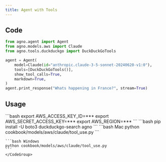 ```yaml
---
title: Agent with Tools
---
```


## Code

```python cookbook/models/aws/claude/tool_use.py
from agno.agent import Agent
from agno.models.aws import Claude
from agno.tools.duckduckgo import DuckDuckGoTools

agent = Agent(
    model=Claude(id="anthropic.claude-3-5-sonnet-20240620-v1:0"),
    tools=[DuckDuckGoTools()],
    show_tool_calls=True,
    markdown=True,
)
agent.print_response("Whats happening in France?", stream=True)
```

## Usage

<Steps>
  <Snippet file="create-venv-step.mdx" />

  <Step title="Set your AWS Credentials">
    ```bash
    export AWS_ACCESS_KEY_ID=***
    export AWS_SECRET_ACCESS_KEY=***
    export AWS_REGION=***
    ```
  </Step>

  <Step title="Install libraries">
    ```bash
    pip install -U boto3 duckduckgo-search agno
    ```
  </Step>

  <Step title="Run Agent">
    <CodeGroup>
    ```bash Mac
    python cookbook/models/aws/claude/tool_use.py
    ```

    ```bash Windows
    python cookbook/models/aws/claude/tool_use.py
    ```
    </CodeGroup>
  </Step>
</Steps>